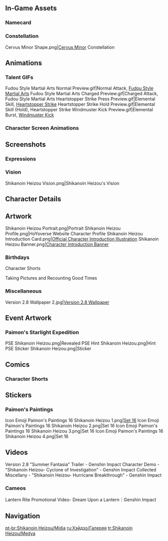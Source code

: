 {{CharacterTabs}}
{{TOC limit}}
==In-Game Assets==
{{Assets}}

===Namecard===
{{Assets/Namecard|Temari|Shikanoin Heizou}}

===Constellation===
<gallery>Cervus Minor Shape.png|[[Cervus Minor]] Constellation</gallery>

==Animations==
===Talent GIFs===
<gallery>
Fudou Style Martial Arts Normal Preview.gif|Normal Attack, [[Fudou Style Martial Arts]]
Fudou Style Martial Arts Charged Preview.gif|Charged Attack, Fudou Style Martial Arts
Heartstopper Strike Press Preview.gif|Elemental Skill, [[Heartstopper Strike]]
Heartstopper Strike Hold Preview.gif|Elemental Skill (Hold), Heartstopper Strike
Windmuster Kick Preview.gif|Elemental Burst, [[Windmuster Kick]]
</gallery>

===Character Screen Animations===
{{Preview/CharacterAnimations}}

==Screenshots==
===Expressions===
{{Character Expression|Shikanoin Heizou|Default|Happy|Pensive}}

===Vision===
<gallery>Shikanoin Heizou Vision.png|Shikanoin Heizou's Vision</gallery>

==Character Details==
{{Files by Character Gallery|character=Shikanoin Heizou|Character Details}}

==Artwork==
<!-- Hide unused sections. Try to keep images in chronological order, based on release date. May reformat gallery once images flood, and then make subheadings and group images. -->
<gallery>
Shikanoin Heizou Portrait.png|Portrait
Shikanoin Heizou Profile.png|HoYoverse Website Character Profile
Shikanoin Heizou Introduction Card.png|[https://twitter.com/GenshinImpact/status/1526140964770762752 Official Character Introduction Illustration]
Shikanoin Heizou Banner.png|[https://www.hoyolab.com/article/4793716 Character Introduction Banner]
</gallery>

===Birthdays===
{{Files by Character Gallery|Shikanoin Heizou Birthday Artwork|character = Shikanoin Heizou|not1=Character Shorts|not2=Taking Pictures and Recounting Good Times Images}}

;Character Shorts
{{Files by Character Gallery|Shikanoin Heizou Birthday Artwork|character = Shikanoin Heizou|not1=Character Birthday Artwork|not2=Taking Pictures and Recounting Good Times Images}}

;Taking Pictures and Recounting Good Times
{{Main|Taking Pictures and Recounting Good Times/Story/Shikanoin Heizou}}
{{Files by Character Gallery|Shikanoin Heizou Birthday Artwork|character = Shikanoin Heizou|not1=Character Shorts|not2=Character Birthday Artwork}}
<!--
===Holidays===
{{Files by Character Gallery|Holiday Artwork}}

===Promotions===
<gallery>

</gallery>
===Social Media===
<gallery>

</gallery>
-->
===Miscellaneous===
<gallery>
Version 2.8 Wallpaper 2.jpg|[https://twitter.com/GenshinImpact/status/1555403222021337090 Version 2.8 Wallpaper]
</gallery>

==Event Artwork==
===Paimon's Starlight Expedition===
{{Main|Paimon's Starlight Expedition}}
<gallery>
PSE Shikanoin Heizou.png|Revealed
PSE Hint Shikanoin Heizou.png|Hint
PSE Sticker Shikanoin Heizou.png|Sticker
</gallery>

==Comics==
===Character Shorts===
{{Files by Character Gallery|Character Shorts|character = Shikanoin Heizou|not1=Shikanoin Heizou Birthday Artwork}}

==Stickers==
===Paimon's Paintings===
{{Main|Paimon's Paintings}}
<gallery>
Icon Emoji Paimon's Paintings 16 Shikanoin Heizou 1.png|[[Paimon's Paintings#Set 16|Set 16]]
Icon Emoji Paimon's Paintings 16 Shikanoin Heizou 2.png|Set 16
Icon Emoji Paimon's Paintings 16 Shikanoin Heizou 3.png|Set 16
Icon Emoji Paimon's Paintings 16 Shikanoin Heizou 4.png|Set 16
</gallery>

==Videos==
<gallery>
Version 2.8 "Summer Fantasia" Trailer - Genshin Impact
Character Demo - "Shikanoin Heizou- Cyclone of Investigation" - Genshin Impact
Collected Miscellany - "Shikanoin Heizou- Hurricane Breakthrough" - Genshin Impact
</gallery>

===Cameos===
<gallery>
Lantern Rite Promotional Video- Dream Upon a Lantern｜Genshin Impact
</gallery>
<!--
==References==
{{Reflist}}
-->
==Navigation==
{{Character Navbox|link type=media}}

[[pt-br:Shikanoin Heizou/Mídia]]
[[ru:Хэйдзо/Галерея]]
[[tr:Shikanoin Heizou/Medya]]